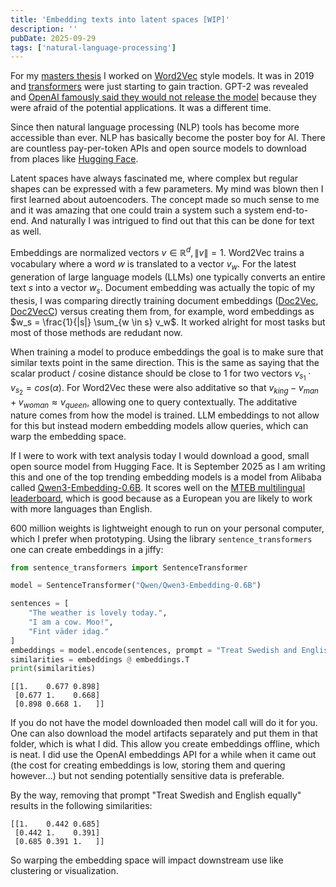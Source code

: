 ```yaml
---
title: 'Embedding texts into latent spaces [WIP]'
description: ''
pubDate: 2025-09-29
tags: ['natural-language-processing']
---
```


For my [masters thesis](https://www.diva-portal.org/smash/record.jsf?pid=diva2%3A1323994&dswid=3705) I worked on [Word2Vec](https://arxiv.org/pdf/1301.3781) style models. 
It was in 2019 and [transformers](https://arxiv.org/pdf/1706.03762) were just starting to gain traction.
GPT-2 was revealed and [OpenAI famously said they would not release the model](https://www.youtube.com/watch?v=AJxLtdur5fc) because they were afraid of the potential applications.
It was a different time.

Since then natural language processing (NLP) tools has become more accessible than ever.
NLP has basically become the poster boy for AI. 
There are countless pay-per-token APIs and open source models to download from places like [Hugging Face](https://huggingface.co/models).

Latent spaces have always fascinated me, where complex but regular shapes can be expressed with a few parameters.
My mind was blown then I first learned about autoencoders.
The concept made so much sense to me and it was amazing that one could train a system such a system end-to-end.
And naturally I was intrigued to find out that this can be done for text as well.

Embeddings are normalized vectors $v \in \mathbb{R}^d, \|v\| = 1$.
Word2Vec trains a vocabulary where a word $w$ is translated to a vector $v_w$.
For the latest generation of large language models (LLMs) one typically converts an entire text $s$ into a vector $w_s$.
Document embedding was actually the topic of my thesis, 
I was comparing directly training document embeddings 
([Doc2Vec](https://arxiv.org/pdf/1405.4053), [Doc2VecC](https://arxiv.org/pdf/1707.02377))
versus creating them from, for example, word embeddings as $w_s = \frac{1}{|s|} \sum_{w \in s} v_w$.
It worked alright for most tasks but most of those methods are redudant now.

When training a model to produce embeddings the goal is to make sure that similar texts point in the same direction.
This is the same as saying that the scalar product / cosine distance should be close to 1 for two vectors $v_{s_1} \cdot v_{s_2} = cos(\alpha)$.
For Word2Vec these were also additative so that $v_{king} - v_{man} + v_{woman} \approx v_{queen}$, allowing one to query contextually.
The additative nature comes from how the model is trained. 
LLM embeddings to not allow for this but instead modern embedding models allow queries, which can warp the embedding space.

If I were to work with text analysis today I would download a good, small open source model from Hugging Face.
It is September 2025 as I am writing this and one of the top trending embedding models is a model from Alibaba called [Qwen3-Embedding-0.6B](https://huggingface.co/Qwen/Qwen3-Embedding-0.6B).
It scores well on the [MTEB multilingual leaderboard](https://huggingface.co/spaces/mteb/leaderboard), which is good because as a European you are likely to work with more languages than English.

600 million weights is lightweight enough to run on your personal computer, which I prefer when prototyping.
Using the library `sentence_transformers` one can create embeddings in a jiffy:
```python
from sentence_transformers import SentenceTransformer

model = SentenceTransformer("Qwen/Qwen3-Embedding-0.6B")

sentences = [
    "The weather is lovely today.",
    "I am a cow. Moo!",
    "Fint väder idag."
]
embeddings = model.encode(sentences, prompt = "Treat Swedish and English equally")
similarities = embeddings @ embeddings.T
print(similarities)
```
```
[[1.    0.677 0.898]
 [0.677 1.    0.668]
 [0.898 0.668 1.   ]]
```
If you do not have the model downloaded then model call will do it for you.
One can also download the model artifacts separately and put them in that folder, which is what I did.
This allow you create embeddings offline, which is neat.
I did use the OpenAI embeddings API for a while when it came out (the cost for creating embeddings is low, storing them and quering however...) but not sending potentially sensitive data is preferable.

By the way, removing that prompt "Treat Swedish and English equally" results in the following similarities:
```
[[1.    0.442 0.685]
 [0.442 1.    0.391]
 [0.685 0.391 1.   ]]
```
So warping the embedding space will impact downstream use like clustering or visualization.